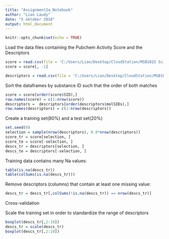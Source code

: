 ```yaml
---
title: "Assignment2a_Notebook"
author: "Lian Laudy"
date: "5 oktober 2018"
output: html_document
---
```


```r
knitr::opts_chunk$set(echo = TRUE)
```

Load the data files containing the Pubchem Activity Score and the Descriptors 
```r
score = read.csv(file = 'C:/Users/Lian/Desktop/CloudStation/MSB1015 Scientific Programming/Assignments/2 Making multivariate statistics reproducible/qsarSmallData.csv', sep=',', header=TRUE)
score = score[, -1]

descriptors = read.csv(file = 'C:/Users/Lian/Desktop/CloudStation/MSB1015 Scientific Programming/Assignments/2 Making multivariate statistics reproducible/descriptors.csv', sep=',', row.names = 1, header=TRUE)
```

Sort the dataframes by substance ID such that the order of both matches
```r
score = score[order(score$SID),]
row.names(score) = c(1:nrow(score))
descriptors =  descriptors[order(descriptors$molSIDs),]
row.names(descriptors) = c(1:nrow(descriptors))
```

Create a training set(80%) and a test set(20%)  
```r
set.seed(0)
selection = sample(nrow(descriptors), 0.8*nrow(descriptors))
score_tr = score[selection, ]
score_te = score[-selection, ]
descs_tr = descriptors[selection, ]
descs_te = descriptors[-selection, ]
```

Training data contains many Na values:
```r
table(is.na(descs_tr))
table(colSums(is.na(descs_tr)))
```
Remove descriptors (columns) that contain at least one missing value:
```r
descs_tr = descs_tr[,colSums(!is.na(descs_tr)) == nrow(descs_tr)]
```

Cross-validation





Scale the training set in order to standardize the range of descriptors
```r
boxplot(descs_tr[,2:10])
descs_tr = scale(descs_tr)
boxplot(descs_tr[,2:10])
```


